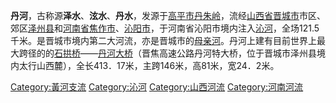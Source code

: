 {{unreferenced|time=2012-02-25T08:57:09+00:00}}
'''丹河'''，古称源'''泽水'''、'''泫水'''、'''丹水'''，发源于[[高平市|高平市]][[丹朱岭|丹朱岭]]，流经[[山西省|山西省]][[晋城市|晋城市]]市区、郊区[[泽州县|泽州县]]和[[河南省|河南省]][[焦作市|焦作市]]、[[沁阳市|沁阳市]]，于河南省沁阳市境内注入[[沁河|沁河]]，全场121.5千米。是晋城市境内第二大河流，亦是晋城市的[[母亲河|母亲河]]。丹河上建有目前世界上最大跨径的的[[石拱桥|石拱桥]]——[[丹河大桥|丹河大桥]]（晋焦高速公路丹河特大桥，位于晋城市泽州县境内太行山西麓），全长413．17米，主跨146米，高81米，宽24．2米。

[[Category:黃河支流|Category:黃河支流]]
[[Category:沁河|Category:沁河]]
[[Category:山西河流|Category:山西河流]]
[[Category:河南河流|Category:河南河流]]